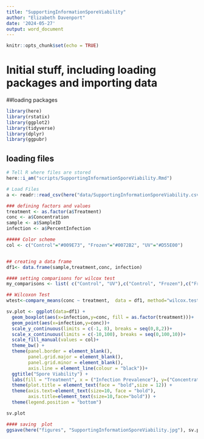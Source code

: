 ```yaml
---
title: "SupportingInformationSporeViability"
author: "Elizabeth Davenport"
date: '2024-05-27'
output: word_document
---
```


```r
knitr::opts_chunk$set(echo = TRUE)
```

# Initial stuff, including loading packages and importing data

##loading packages
```r
library(here)
library(rstatix)
library(ggplot2)
library(tidyverse)
library(dplyr)
library(ggpubr)
```
## loading files

```r
# Tell R where files are stored
here::i_am("scripts/SupportingInformationSporeViability.Rmd")

# Load Files
a <- readr::read_csv(here("data/SupportingInformationSporeViability.csv"))

```


```r
### defining factors and values
treatment <- as.factor(a$Treatment)
conc <- a$Concentration
sample <- a$SampleID
infection <- a$PercentInfection

##### Color scheme
col <- c("Control"="#009E73", "Frozen"="#0072B2", "UV"="#D55E00")


## creating a data frame
df1<- data.frame(sample,treatment,conc, infection)

#### setting comparisons for wilcox test
my_comparisons <- list( c("Control", "UV"),c("Control", "Frozen"),c("Frozen", "UV"))

## Wilcoxon Test
wtest<-compare_means(conc ~ treatment,  data = df1, method="wilcox.test", paired = FALSE)

sv.plot <- ggplot(data=df1) +
  geom_boxplot(aes(x=infection,y=conc, fill = as.factor(treatment)))+
  geom_point(aes(x=infection,y=conc))+
  scale_y_continuous(limits = c(-1, 8), breaks = seq(0,8,2))+
  scale_x_continuous(limits = c(-10,100), breaks = seq(0,100,10))+
  scale_fill_manual(values = col)+
  theme_bw() +
  theme(panel.border = element_blank(), 
        panel.grid.major = element_blank(),
        panel.grid.minor = element_blank(), 
        axis.line = element_line(colour = "black"))+
  ggtitle("Spore Viability") +
  labs(fill = "Treatment", x = ("Infection Prevalence"), y=("Concentration (copies/uL)"))+
  theme(plot.title = element_text(face = "bold",size = 12)) +
  theme(axis.text=element_text(size=10, face = "bold"), 
        axis.title=element_text(size=10,face="bold")) +
  theme(legend.position = "bottom")

sv.plot

#### saving  plot
ggsave(here("figures", "SupportingInformationSporeViability.jpg"), sv.plot, width = 6, height = 6, dpi = 600)
```
